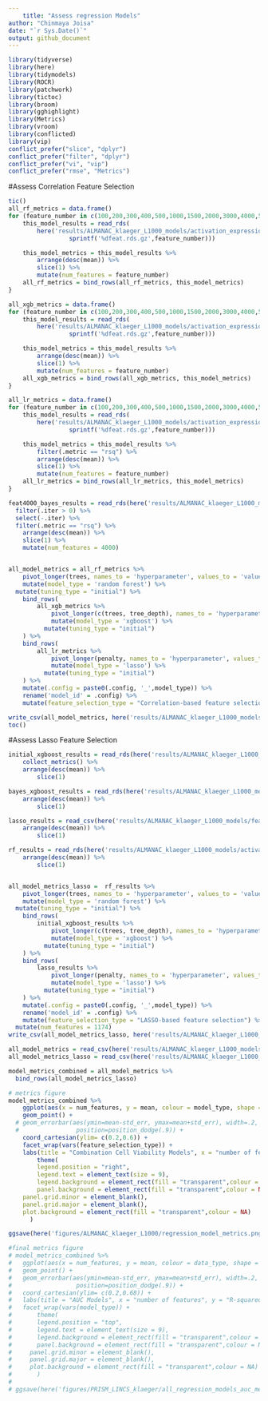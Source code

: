 ```yaml
---
	title: "Assess regression Models"
author: "Chinmaya Joisa"
date: "`r Sys.Date()`"
output: github_document
---
```

	
```r
library(tidyverse)
library(here)
library(tidymodels)
library(ROCR)
library(patchwork)
library(tictoc)
library(broom)
library(gghighlight)
library(Metrics)
library(vroom)
library(conflicted)
library(vip)
conflict_prefer("slice", "dplyr")
conflict_prefer("filter", "dplyr")
conflict_prefer("vi", "vip")
conflict_prefer("rmse", "Metrics")
```

#Assess Correlation Feature Selection

```r
tic()
all_rf_metrics = data.frame()
for (feature_number in c(100,200,300,400,500,1000,1500,2000,3000,4000,5000)) {
	this_model_results = read_rds(
		here('results/ALMANAC_klaeger_L1000_models/activation_expression/regression/random_forest/results',
				 sprintf('%dfeat.rds.gz',feature_number)))

	this_model_metrics = this_model_results %>%
		arrange(desc(mean)) %>%
		slice(1) %>%
		mutate(num_features = feature_number)
	all_rf_metrics = bind_rows(all_rf_metrics, this_model_metrics)
}

all_xgb_metrics = data.frame()
for (feature_number in c(100,200,300,400,500,1000,1500,2000,3000,4000,5000)) {
	this_model_results = read_rds(
		here('results/ALMANAC_klaeger_L1000_models/activation_expression/regression/xgboost/results',
				 sprintf('%dfeat.rds.gz',feature_number)))

	this_model_metrics = this_model_results %>%
		arrange(desc(mean)) %>%
		slice(1) %>%
		mutate(num_features = feature_number)
	all_xgb_metrics = bind_rows(all_xgb_metrics, this_model_metrics)
}

all_lr_metrics = data.frame()
for (feature_number in c(100,200,300,400,500,1000,1500,2000,3000,4000,5000,6000,7000,8000,9000)) {
	this_model_results = read_rds(
		here('results/ALMANAC_klaeger_L1000_models/activation_expression/regression/lasso/results',
				 sprintf('%dfeat.rds.gz',feature_number)))

	this_model_metrics = this_model_results %>%
		filter(.metric == "rsq") %>% 
		arrange(desc(mean)) %>%
		slice(1) %>%
		mutate(num_features = feature_number)
	all_lr_metrics = bind_rows(all_lr_metrics, this_model_metrics)
}

feat4000_bayes_results = read_rds(here('results/ALMANAC_klaeger_L1000_models/activation_expression/regression/xgboost/results/4000feat_bayes.rds.gz')) %>% 
  filter(.iter > 0) %>% 
  select(-.iter) %>% 
  filter(.metric == "rsq") %>% 
	arrange(desc(mean)) %>%
	slice(1) %>%
	mutate(num_features = 4000)


all_model_metrics = all_rf_metrics %>% 
	pivot_longer(trees, names_to = 'hyperparameter', values_to = 'value') %>%
	mutate(model_type = 'random forest') %>%
  mutate(tuning_type = "initial") %>% 
	bind_rows(
		all_xgb_metrics %>%
			pivot_longer(c(trees, tree_depth), names_to = 'hyperparameter', values_to = 'value') %>%
			mutate(model_type = 'xgboost') %>% 
		  mutate(tuning_type = "initial")
	) %>%
	bind_rows(
		all_lr_metrics %>%
			pivot_longer(penalty, names_to = 'hyperparameter', values_to = 'value') %>% 
			mutate(model_type = 'lasso') %>% 
		  mutate(tuning_type = "initial")
	) %>% 
	mutate(.config = paste0(.config, '_',model_type)) %>% 
	rename('model_id' = .config) %>% 
	mutate(feature_selection_type = "Correlation-based feature selection")

write_csv(all_model_metrics, here('results/ALMANAC_klaeger_L1000_models/activation_expression/regression/all_model_metrics.csv'))
toc()
```

#Assess Lasso Feature Selection
```r
initial_xgboost_results = read_rds(here('results/ALMANAC_klaeger_L1000_models/activation_expression/regression/xgboost/results/lasso_feature_results_inital.rds.gz')) %>% 
    collect_metrics() %>% 
  	arrange(desc(mean)) %>%
		slice(1)

bayes_xgboost_results = read_rds(here('results/ALMANAC_klaeger_L1000_models/activation_expression/regression/xgboost/results/lasso_feature_results.rds.gz')) %>% 
    arrange(desc(mean)) %>%
		slice(1)

lasso_results = read_csv(here('results/ALMANAC_klaeger_L1000_models/feature_selection/lasso_tuning_results.csv')) %>% 
    arrange(desc(mean)) %>%
		slice(1)

rf_results = read_rds(here('results/ALMANAC_klaeger_L1000_models/activation_expression/regression/random_forest/results/lasso_feature_results_rf.rds.gz')) %>% 
    arrange(desc(mean)) %>%
		slice(1)


all_model_metrics_lasso =  rf_results %>%
	pivot_longer(trees, names_to = 'hyperparameter', values_to = 'value') %>%
	mutate(model_type = 'random forest') %>%
  mutate(tuning_type = "initial") %>%
	bind_rows(
		initial_xgboost_results %>%
			pivot_longer(c(trees, tree_depth), names_to = 'hyperparameter', values_to = 'value') %>%
			mutate(model_type = 'xgboost') %>% 
		  mutate(tuning_type = "initial")
	) %>%
	bind_rows(
		lasso_results %>%
			pivot_longer(penalty, names_to = 'hyperparameter', values_to = 'value') %>% 
			mutate(model_type = 'lasso') %>% 
		  mutate(tuning_type = "initial")
	) %>% 
	mutate(.config = paste0(.config, '_',model_type)) %>% 
	rename('model_id' = .config) %>% 
	mutate(feature_selection_type = "LASSO-based feature selection") %>% 
  mutate(num_features = 1174)
write_csv(all_model_metrics_lasso, here('results/ALMANAC_klaeger_L1000_models/activation_expression/regression/all_model_metrics_lasso.csv'))

```

```r
all_model_metrics = read_csv(here('results/ALMANAC_klaeger_L1000_models/activation_expression/regression/all_model_metrics.csv'))
all_model_metrics_lasso = read_csv(here('results/ALMANAC_klaeger_L1000_models/activation_expression/regression/all_model_metrics_lasso.csv'))

model_metrics_combined = all_model_metrics %>% 
  bind_rows(all_model_metrics_lasso)
```


```r
# metrics figure
model_metrics_combined %>%
	ggplot(aes(x = num_features, y = mean, colour = model_type, shape = model_type)) +
	geom_point() + 
  # geom_errorbar(aes(ymin=mean-std_err, ymax=mean+std_err), width=.2,
  #                position=position_dodge(.9)) +
	coord_cartesian(ylim= c(0.2,0.6)) +
	facet_wrap(vars(feature_selection_type)) +
	labs(title = "Combination Cell Viability Models", x = "number of features", y = "R-squared") +
		theme(
		legend.position = "right",
		legend.text = element_text(size = 9),
		legend.background = element_rect(fill = "transparent",colour = NA),
		panel.background = element_rect(fill = "transparent",colour = NA),
    panel.grid.minor = element_blank(), 
    panel.grid.major = element_blank(),
    plot.background = element_rect(fill = "transparent",colour = NA)
      )

ggsave(here('figures/ALMANAC_klaeger_L1000/regression_model_metrics.png'), width = 15, height = 7.5, units = "cm")

#final metrics figure
# model_metrics_combined %>% 
# 	ggplot(aes(x = num_features, y = mean, colour = data_type, shape = data_type)) +
# 	geom_point() + 
#   geom_errorbar(aes(ymin=mean-std_err, ymax=mean+std_err), width=.2,
#                  position=position_dodge(.9)) +
# 	coord_cartesian(ylim= c(0.2,0.68)) +
# 	labs(title = "AUC Models", x = "number of features", y = "R-squared") +
# 	facet_wrap(vars(model_type)) +
# 		theme(
# 		legend.position = "top",
# 		legend.text = element_text(size = 9),
# 		legend.background = element_rect(fill = "transparent",colour = NA),
# 		panel.background = element_rect(fill = "transparent",colour = NA),
#     panel.grid.minor = element_blank(), 
#     panel.grid.major = element_blank(),
#     plot.background = element_rect(fill = "transparent",colour = NA)
#       )
# 
# ggsave(here('figures/PRISM_LINCS_klaeger/all_regression_models_auc_metrics.png'), width = 10.5, height = 10.5, units = "cm")
```







